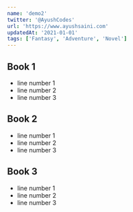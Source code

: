```yaml
---
name: 'demo2'
twitter: '@AyushCodes'
url: 'https://www.ayushsaini.com'
updatedAt: '2021-01-01'
tags: ['Fantasy', 'Adventure', 'Novel']
---
```


## Book 1

- line number 1
- line number 2
- line number 3

## Book 2

- line number 1
- line number 2
- line number 3

## Book 3

- line number 1
- line number 2
- line number 3
